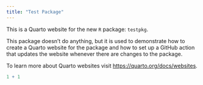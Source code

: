 ```yaml
---
title: "Test Package"
---
```


This is a Quarto website for the new `R` package: `testpkg`. 

This package doesn't do anything, but it is used to demonstrate how to create a Quarto website for the package and how to set up a GitHub action that updates the website whenever there are changes to the package. 

To learn more about Quarto websites visit <https://quarto.org/docs/websites>.

```r
1 + 1
```

